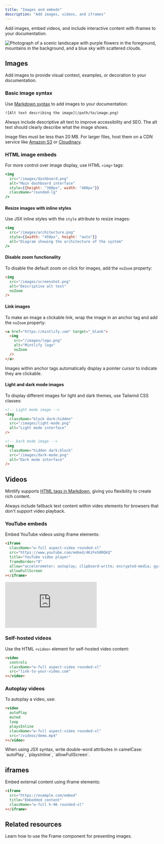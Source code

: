 ```yaml
---
title: "Images and embeds"
description: "Add images, videos, and iframes"
---
```


Add images, embed videos, and include interactive content with iframes to your documentation.

<Frame>
<img
  className="rounded-xl"
  src="https://mintlify-assets.b-cdn.net/bigbend.jpg"
  alt="Photograph of a scenic landscape with purple flowers in the foreground, mountains in the background, and a blue sky with scattered clouds."
/>
</Frame>

## Images

Add images to provide visual context, examples, or decoration to your documentation.

### Basic image syntax

Use [Markdown syntax](https://www.markdownguide.org/basic-syntax/#images) to add images to your documentation:

```mdx
![Alt text describing the image](/path/to/image.png)
```

<Tip>
  Always include descriptive alt text to improve accessibility and SEO. The alt text should clearly describe what the image shows.
</Tip>

Image files must be less than 20 MB. For larger files, host them on a CDN service like [Amazon S3](https://aws.amazon.com/s3) or [Cloudinary](https://cloudinary.com).

### HTML image embeds

For more control over image display, use HTML `<img>` tags:

```jsx
<img 
  src="/images/dashboard.png" 
  alt="Main dashboard interface"
  style={{height: "300px", width: "400px"}}
  className="rounded-lg"
/>
```

#### Resize images with inline styles

Use JSX inline styles with the `style` attribute to resize images:

```jsx
<img
  src="/images/architecture.png"
  style={{width: "450px", height: "auto"}}
  alt="Diagram showing the architecture of the system"
/>
```

#### Disable zoom functionality

To disable the default zoom on click for images, add the `noZoom` property:

```html highlight="4"
<img 
  src="/images/screenshot.png" 
  alt="Descriptive alt text"
  noZoom
/>
```

#### Link images

To make an image a clickable link, wrap the image in an anchor tag and add the `noZoom` property:

```html
<a href="https://mintlify.com" target="_blank">
  <img 
    src="/images/logo.png" 
    alt="Mintlify logo"
    noZoom
  />
</a>
```

<Note>
  Images within anchor tags automatically display a pointer cursor to indicate they are clickable.
</Note>

#### Light and dark mode images

To display different images for light and dark themes, use Tailwind CSS classes:

```html
<!-- Light mode image -->
<img 
  className="block dark:hidden" 
  src="/images/light-mode.png" 
  alt="Light mode interface"
/>

<!-- Dark mode image -->
<img 
  className="hidden dark:block" 
  src="/images/dark-mode.png" 
  alt="Dark mode interface"
/>
```

## Videos

Mintlify supports [HTML tags in Markdown](https://www.markdownguide.org/basic-syntax/#html), giving you flexibility to create rich content.

<Tip>
  Always include fallback text content within video elements for browsers that don't support video playback.
</Tip>

### YouTube embeds

Embed YouTube videos using iframe elements:

```html
<iframe
  className="w-full aspect-video rounded-xl"
  src="https://www.youtube.com/embed/4KzFe50RQkQ"
  title="YouTube video player"
  frameBorder="0"
  allow="accelerometer; autoplay; clipboard-write; encrypted-media; gyroscope; picture-in-picture"
  allowFullScreen
></iframe>
```

<Frame>
<iframe
  className="w-full aspect-video rounded-xl"
  src="https://www.youtube.com/embed/4KzFe50RQkQ"
  title="YouTube video player"
  frameBorder="0"
  allow="accelerometer; autoplay; clipboard-write; encrypted-media; gyroscope; picture-in-picture"
  allowFullScreen
></iframe>
</Frame>

### Self-hosted videos

Use the HTML `<video>` element for self-hosted video content:

```html
<video
  controls
  className="w-full aspect-video rounded-xl"
  src="link-to-your-video.com"
></video>
```

### Autoplay videos

To autoplay a video, use:

```html
<video
  autoPlay
  muted
  loop
  playsInline
  className="w-full aspect-video rounded-xl"
  src="/videos/demo.mp4"
></video>
```

<Note>
  When using JSX syntax, write double-word attributes in camelCase: `autoPlay`, `playsInline`, `allowFullScreen`.
</Note>

## iframes

Embed external content using iframe elements:

```html
<iframe 
  src="https://example.com/embed" 
  title="Embedded content"
  className="w-full h-96 rounded-xl"
></iframe>
```

## Related resources

<Card title="Frame component reference" icon="frame" horizontal href="/components/frames">
  Learn how to use the Frame component for presenting images.
</Card>
